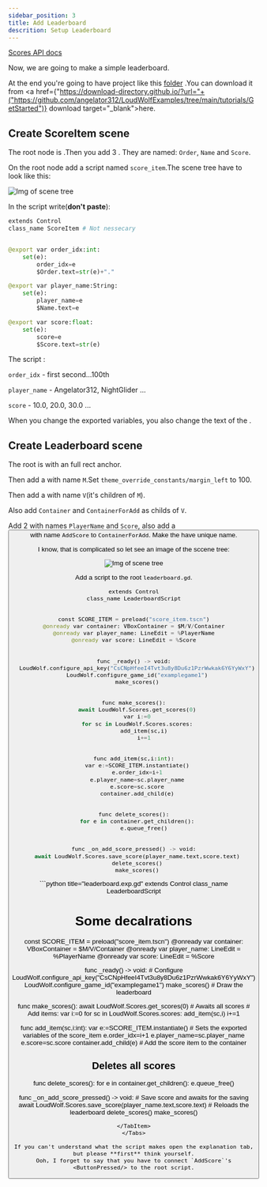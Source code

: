 ```yaml
---
sidebar_position: 3
title: Add Leaderboard
descrition: Setup Leaderboard
---
```



[Scores API docs](../../api/Scores.mdx)

Now, we are going to make a simple leaderboard.

At the end you're going to have project like this [folder](https://github.com/angelator312/LoudWolfExamples/tree/main/tutorials/GetStarted)
.You can download it from <a href={"https://download-directory.github.io/?url="+("https://github.com/angelator312/LoudWolfExamples/tree/main/tutorials/GetStarted")} download target="_blank">here</a>.

## Create ScoreItem scene
The root node is <HBoxContainer/>.Then you add 3 <Label plural/>.
They are named: `Order`, `Name` and `Score`.

On the root node add a script named `score_item`.The scene tree have to look like this:

![Img of scene tree](/img/tutorials/GetStarted/ScoreItem.png)

In the script write(**don't paste**):
```python title="score_item"
extends Control
class_name ScoreItem # Not nessecary


@export var order_idx:int:
	set(e):
		order_idx=e
		$Order.text=str(e)+"."

@export var player_name:String:
	set(e):
		player_name=e
		$Name.text=e

@export var score:float:
	set(e):
		score=e
		$Score.text=str(e)
```
The script <ExportAnnotation plural/>:

  `order_idx` - first second...100th

  `player_name` - Angelator312, NightGlider ...

  `score` - 10.0, 20.0, 30.0 ...

When you change the exported variables, you also change the text of the <Label plural/>.


## Create Leaderboard scene

The root is <Control/> with an full rect anchor.

Then add a <MarginContainer/> with name `M`.Set `theme_override_constants/margin_left` to 100.

Then add a <VBoxContainer/> with name `V`(it's children of `M`).

Also add <VBoxContainer/> `Container` and <HBoxContainer/> `ContainerForAdd` as childs of `V`.

Add 2 <LineEdit plural/> with names `PlayerName` and `Score`, also add a <Button/> with name `AddScore` to `ContainerForAdd`.
Make the <LineEdit plural/> have unique name.

I know, that is complicated so let see an image of the sccene tree:

![Img of scene tree](/img/tutorials/GetStarted/LeaderboardSceneTree.png)

Add a script to the root `leaderboard.gd`.
<Tabs>
  <TabItem value="code" label="Code">
  ```python title="leaderboard.gd"
  extends Control
  class_name LeaderboardScript


  const SCORE_ITEM = preload("score_item.tscn")
  @onready var container: VBoxContainer = $M/V/Container
  @onready var player_name: LineEdit = %PlayerName
  @onready var score: LineEdit = %Score


  func _ready() -> void:
  	LoudWolf.configure_api_key("CsCNpHfeeI4Tvt3u8y8Du6z1PzrWwkak6Y6YyWxY")
  	LoudWolf.configure_game_id("examplegame1")
  	make_scores()


  func make_scores():
  	await LoudWolf.Scores.get_scores(0)
  	var i:=0
  	for sc in LoudWolf.Scores.scores:
  		add_item(sc,i)
  		i+=1


  func add_item(sc,i:int):
  	var e:=SCORE_ITEM.instantiate()
  	e.order_idx=i+1
  	e.player_name=sc.player_name
  	e.score=sc.score
  	container.add_child(e)


  func delete_scores():
  	for e in container.get_children():
  		e.queue_free()


  func _on_add_score_pressed() -> void:
  	await LoudWolf.Scores.save_score(player_name.text,score.text)
  	delete_scores()
  	make_scores()

  ```
  </TabItem>
  <TabItem value="explanation" label="Explanation" default>
  ```python title="leaderboard.exp.gd"
  extends Control
  class_name LeaderboardScript

  # Some decalrations
  const SCORE_ITEM = preload("score_item.tscn")
  @onready var container: VBoxContainer = $M/V/Container
  @onready var player_name: LineEdit = %PlayerName
  @onready var score: LineEdit = %Score


  func _ready() -> void:
  	# Configure
          LoudWolf.configure_api_key("CsCNpHfeeI4Tvt3u8y8Du6z1PzrWwkak6Y6YyWxY")
  	LoudWolf.configure_game_id("examplegame1")
  	make_scores() # Draw the leaderboard


  func make_scores():
  	await LoudWolf.Scores.get_scores(0) # Awaits all scores
          # Add items:
  	var i:=0
  	for sc in LoudWolf.Scores.scores:
  		add_item(sc,i)
  		i+=1


  func add_item(sc,i:int):
  	var e:=SCORE_ITEM.instantiate()
          # Sets the exported variables of the score_item
  	e.order_idx=i+1
  	e.player_name=sc.player_name
  	e.score=sc.score
  	container.add_child(e) # Add the score item to the container


  ## Deletes all scores
  func delete_scores():
  	for e in container.get_children():
  		e.queue_free()


  func _on_add_score_pressed() -> void:
          # Save score and awaits for the saving
  	await LoudWolf.Scores.save_score(player_name.text,score.text)
          # Reloads the leaderboard
  	delete_scores()
  	make_scores()

  ```
  </TabItem>
</Tabs>

If you can't understand what the script makes open the explanation tab, but please **first** think yourself.
Ooh, I forget to say that you have to connect `AddScore`'s <ButtonPressed/> to the root script.
